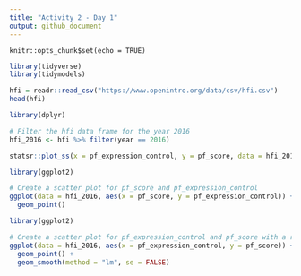 ```yaml
---
title: "Activity 2 - Day 1"
output: github_document
---
```


```setup
knitr::opts_chunk$set(echo = TRUE)
```

```r
library(tidyverse)
library(tidymodels)
```

```r
hfi = readr::read_csv("https://www.openintro.org/data/csv/hfi.csv")
head(hfi)
```


```r
library(dplyr)

# Filter the hfi data frame for the year 2016
hfi_2016 <- hfi %>% filter(year == 2016)

```

```r

statsr::plot_ss(x = pf_expression_control, y = pf_score, data = hfi_2016)
```
```r
library(ggplot2)

# Create a scatter plot for pf_score and pf_expression_control
ggplot(data = hfi_2016, aes(x = pf_score, y = pf_expression_control)) +
  geom_point()

```
```r
library(ggplot2)

# Create a scatter plot for pf_expression_control and pf_score with a regression line
ggplot(data = hfi_2016, aes(x = pf_expression_control, y = pf_score)) +
  geom_point() +
  geom_smooth(method = "lm", se = FALSE)

```


